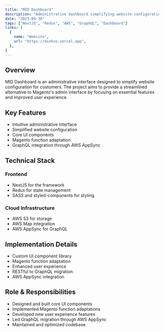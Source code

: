 ```yaml
---
title: "MID Dashboard"
description: "Administrative dashboard simplifying website configuration for customers"
date: "2023-09-30"
tags: ["NextJS", "Redux", "AWS", "GraphQL", "Dashboard"]
links: [
  {
    name: "Website",
    url: "https://minhvo.vercel.app",
  },
]
---
```


## Overview

MID Dashboard is an administrative interface designed to simplify website configuration for customers. The project aims to provide a streamlined alternative to Magento's admin interface by focusing on essential features and improved user experience.

## Key Features

- Intuitive administrative interface
- Simplified website configuration
- Core UI components
- Magento function adaptation
- GraphQL integration through AWS AppSync

## Technical Stack

### Frontend
- NextJS for the framework
- Redux for state management
- SASS and styled-components for styling

### Cloud Infrastructure
- AWS S3 for storage
- AWS Map integration
- AWS AppSync for GraphQL

## Implementation Details

- Custom UI component library
- Magento function adaptation
- Enhanced user experience
- RESTful to GraphQL migration
- AWS AppSync integration

## Role & Responsibilities

- Designed and built core UI components
- Implemented Magento function adaptations
- Developed new user experience features
- Led GraphQL migration through AWS AppSync
- Maintained and optimized codebase 